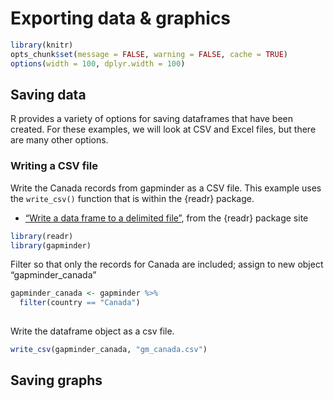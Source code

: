 <!-- 
This file by Martin Monkman 
is licensed under a Creative Commons Attribution 4.0 International License
https://creativecommons.org/licenses/by/4.0/  
-->


# Exporting data & graphics {#exporting}


```r
library(knitr)
opts_chunk$set(message = FALSE, warning = FALSE, cache = TRUE)
options(width = 100, dplyr.width = 100)

```

## Saving data

R provides a variety of options for saving dataframes that have been created. For these examples, we will look at CSV and Excel files, but there are many other options.

### Writing a CSV file

Write the Canada records from gapminder as a CSV file. This example uses the `write_csv()` function that is within the {readr} package.

* ["Write a data frame to a delimited file"](https://readr.tidyverse.org/reference/write_delim.html), from the {readr} package site

```r
library(readr)
library(gapminder)

```

Filter so that only the records for Canada are included; assign to new object "gapminder_canada"

```r
gapminder_canada <- gapminder %>% 
  filter(country == "Canada")
  
```

Write the dataframe object as a csv file.

```r

write_csv(gapminder_canada, "gm_canada.csv")

```


## Saving graphs


